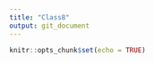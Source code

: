 ```yaml
---
title: "Class8"
output: git_document
---
```


```r
knitr::opts_chunk$set(echo = TRUE)
```

